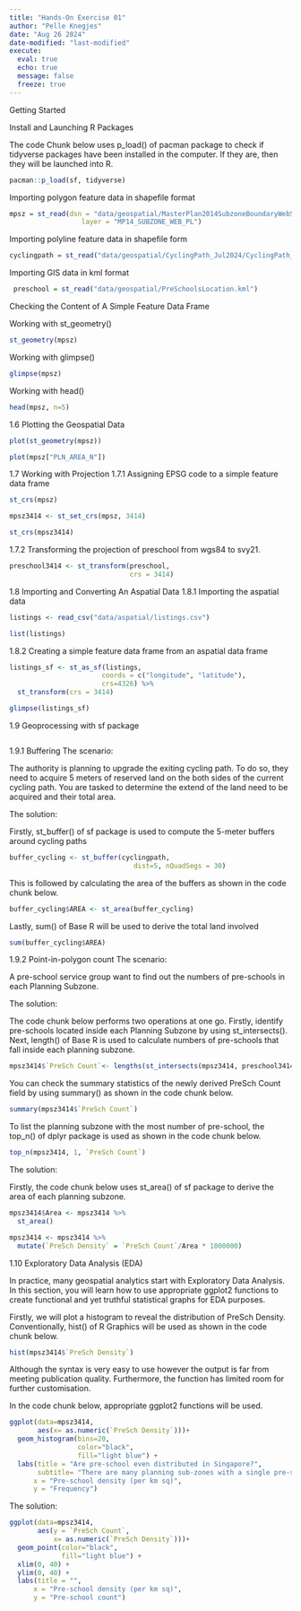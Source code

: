 ```yaml
---
title: "Hands-On Exercise 01"
author: "Pelle Knegjes"
date: "Aug 26 2024"
date-modified: "last-modified"
execute: 
  eval: true
  echo: true
  message: false
  freeze: true
---
```


Getting Started

Install and Launching R Packages

The code Chunk below uses p_load() of pacman package to check if tidyverse packages have been installed in the computer. If they are, then they will be launched into R.

```r
pacman::p_load(sf, tidyverse)
```

Importing polygon feature data in shapefile format

```r
mpsz = st_read(dsn = "data/geospatial/MasterPlan2014SubzoneBoundaryWebSHP", 
                  layer = "MP14_SUBZONE_WEB_PL")
```

Importing polyline feature data in shapefile form

```r
cyclingpath = st_read("data/geospatial/CyclingPath_Jul2024/CyclingPath_Jul2024", layer = "CyclingPathGazette")
```

Importing GIS data in kml format

```r
 preschool = st_read("data/geospatial/PreSchoolsLocation.kml")
```

Checking the Content of A Simple Feature Data Frame

Working with st_geometry()

```r
st_geometry(mpsz)
```

Working with glimpse()

```r
glimpse(mpsz)
```

Working with head()

```r
head(mpsz, n=5)
```

1.6 Plotting the Geospatial Data

```r
plot(st_geometry(mpsz))
```

```r
plot(mpsz["PLN_AREA_N"])
```

1.7 Working with Projection 1.7.1 Assigning EPSG code to a simple feature data frame

```r
st_crs(mpsz)
```

```r
mpsz3414 <- st_set_crs(mpsz, 3414)
```

```r
st_crs(mpsz3414)
```

1.7.2 Transforming the projection of preschool from wgs84 to svy21.

```r
preschool3414 <- st_transform(preschool, 
                              crs = 3414)
```

1.8 Importing and Converting An Aspatial Data 1.8.1 Importing the aspatial data

```r
listings <- read_csv("data/aspatial/listings.csv")
```

```r
list(listings) 
```

1.8.2 Creating a simple feature data frame from an aspatial data frame

```r
listings_sf <- st_as_sf(listings, 
                       coords = c("longitude", "latitude"),
                       crs=4326) %>%
  st_transform(crs = 3414)
```

```r
glimpse(listings_sf)
```

1.9 Geoprocessing with sf package

```r

```

1.9.1 Buffering The scenario:

The authority is planning to upgrade the exiting cycling path. To do so, they need to acquire 5 meters of reserved land on the both sides of the current cycling path. You are tasked to determine the extend of the land need to be acquired and their total area.

The solution:

Firstly, st_buffer() of sf package is used to compute the 5-meter buffers around cycling paths

```r
buffer_cycling <- st_buffer(cyclingpath, 
                               dist=5, nQuadSegs = 30)
```

This is followed by calculating the area of the buffers as shown in the code chunk below.

```r
buffer_cycling$AREA <- st_area(buffer_cycling)
```

Lastly, sum() of Base R will be used to derive the total land involved

```r
sum(buffer_cycling$AREA)
```

1.9.2 Point-in-polygon count The scenario:

A pre-school service group want to find out the numbers of pre-schools in each Planning Subzone.

The solution:

The code chunk below performs two operations at one go. Firstly, identify pre-schools located inside each Planning Subzone by using st_intersects(). Next, length() of Base R is used to calculate numbers of pre-schools that fall inside each planning subzone.

```r
mpsz3414$`PreSch Count`<- lengths(st_intersects(mpsz3414, preschool3414))
```

You can check the summary statistics of the newly derived PreSch Count field by using summary() as shown in the code chunk below.

```r
summary(mpsz3414$`PreSch Count`)
```

To list the planning subzone with the most number of pre-school, the top_n() of dplyr package is used as shown in the code chunk below.

```r
top_n(mpsz3414, 1, `PreSch Count`)
```

The solution:

Firstly, the code chunk below uses st_area() of sf package to derive the area of each planning subzone.

```r
mpsz3414$Area <- mpsz3414 %>%
  st_area()
```

```r
mpsz3414 <- mpsz3414 %>%
  mutate(`PreSch Density` = `PreSch Count`/Area * 1000000)
```

1.10 Exploratory Data Analysis (EDA)

In practice, many geospatial analytics start with Exploratory Data Analysis. In this section, you will learn how to use appropriate ggplot2 functions to create functional and yet truthful statistical graphs for EDA purposes.

Firstly, we will plot a histogram to reveal the distribution of PreSch Density. Conventionally, hist() of R Graphics will be used as shown in the code chunk below.

```r
hist(mpsz3414$`PreSch Density`)
```

Although the syntax is very easy to use however the output is far from meeting publication quality. Furthermore, the function has limited room for further customisation.

In the code chunk below, appropriate ggplot2 functions will be used.

```r
ggplot(data=mpsz3414, 
       aes(x= as.numeric(`PreSch Density`)))+
  geom_histogram(bins=20, 
                 color="black", 
                 fill="light blue") +
  labs(title = "Are pre-school even distributed in Singapore?",
       subtitle= "There are many planning sub-zones with a single pre-school, on the other hand, \nthere are two planning sub-zones with at least 20 pre-schools",
      x = "Pre-school density (per km sq)",
      y = "Frequency")
```

The solution:

```r
ggplot(data=mpsz3414, 
       aes(y = `PreSch Count`, 
           x= as.numeric(`PreSch Density`)))+
  geom_point(color="black", 
             fill="light blue") +
  xlim(0, 40) +
  ylim(0, 40) +
  labs(title = "",
      x = "Pre-school density (per km sq)",
      y = "Pre-school count")
```
